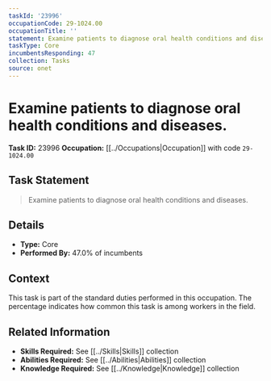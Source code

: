```yaml
---
taskId: '23996'
occupationCode: 29-1024.00
occupationTitle: ''
statement: Examine patients to diagnose oral health conditions and diseases.
taskType: Core
incumbentsResponding: 47
collection: Tasks
source: onet
---
```

# Examine patients to diagnose oral health conditions and diseases.

**Task ID:** 23996
**Occupation:** [[../Occupations|Occupation]] with code `29-1024.00`

## Task Statement

> Examine patients to diagnose oral health conditions and diseases.

## Details

- **Type:** Core
- **Performed By:** 47.0% of incumbents

## Context

This task is part of the standard duties performed in this occupation. The percentage indicates how common this task is among workers in the field.

## Related Information

- **Skills Required:** See [[../Skills|Skills]] collection
- **Abilities Required:** See [[../Abilities|Abilities]] collection
- **Knowledge Required:** See [[../Knowledge|Knowledge]] collection
